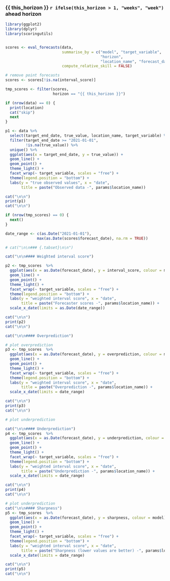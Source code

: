 ### {{ this_horizon }} `r ifelse(this_horizon > 1, "weeks", "week")` ahead horizon {.tabset .tabset-fade}

```r

library(ggplot2)
library(dplyr)
library(scoringutils)


scores <- eval_forecasts(data, 
                         summarise_by = c("model", "target_variable", 
                                          "horizon", 
                                          "location_name", "forecast_date"), 
                         compute_relative_skill = FALSE)

# remove point forecasts
scores <- scores[!is.na(interval_score)]

tmp_scores <- filter(scores, 
                     horizon == "{{ this_horizon }}")

if (nrow(data) == 0) {
  print(location)
  cat("skip")
  next
}

p1 <- data %>%
  select(target_end_date, true_value, location_name, target_variable) %>%
  filter(target_end_date >= "2021-01-01",
         !is.na(true_value)) %>%
  unique() %>%
  ggplot(aes(x = target_end_date, y = true_value)) + 
  geom_line() + 
  geom_point() + 
  theme_light() + 
  facet_wrap(~ target_variable, scales = "free") + 
  theme(legend.position = "bottom") + 
  labs(y = "true observed values", x = "date", 
       title = paste("Observed data -", params$location_name))

cat("\n\n")
print(p1)
cat("\n\n")

if (nrow(tmp_scores) == 0) {
  next()
}

date_range <- c(as.Date("2021-01-01"), 
              max(as.Date(scores$forecast_date), na.rm = TRUE))

# cat("\n\n### {.tabset}\n\n")

cat("\n\n#### Weighted interval score")

p2 <- tmp_scores  %>%
  ggplot(aes(x = as.Date(forecast_date), y = interval_score, colour = model)) + 
  geom_line() + 
  geom_point() + 
  theme_light() + 
  facet_wrap(~ target_variable, scales = "free") + 
  theme(legend.position = "bottom") +
  labs(y = "weighted interval score", x = "date", 
       title = paste("Forecaster scores -", params$location_name)) + 
  scale_x_date(limits = as.Date(date_range)) 

cat("\n\n")
print(p2)
cat("\n\n")

cat("\n\n#### Overprediction")

# plot overprediction
p3 <- tmp_scores  %>%
  ggplot(aes(x = as.Date(forecast_date), y = overprediction, colour = model)) + 
  geom_line() + 
  geom_point() + 
  theme_light() + 
  facet_wrap(~ target_variable, scales = "free") + 
  theme(legend.position = "bottom") +
  labs(y = "weighted interval score", x = "date", 
       title = paste("Overprediction -", params$location_name)) + 
  scale_x_date(limits = date_range) 

cat("\n\n")
print(p3)
cat("\n\n")

# plot underprediction

cat("\n\n#### Underprediction")
p4 <- tmp_scores  %>%
  ggplot(aes(x = as.Date(forecast_date), y = underprediction, colour = model)) + 
  geom_line() + 
  geom_point() + 
  theme_light() + 
  facet_wrap(~ target_variable, scales = "free") + 
  theme(legend.position = "bottom") +
  labs(y = "weighted interval score", x = "date", 
       title = paste("Underprediction -", params$location_name)) + 
  scale_x_date(limits = date_range) 

cat("\n\n")
print(p4)
cat("\n\n")

# plot underprediction
cat("\n\n#### Sharpness")
p5 <- tmp_scores  %>%
  ggplot(aes(x = as.Date(forecast_date), y = sharpness, colour = model)) + 
  geom_line() + 
  geom_point() + 
  theme_light() + 
  facet_wrap(~ target_variable, scales = "free") + 
  theme(legend.position = "bottom") +
  labs(y = "weighted interval score", x = "date", 
       title = paste("Sharpness (lower values are better) -", params$location_name)) + 
  scale_x_date(limits = date_range) 

cat("\n\n")
print(p5)
cat("\n\n")
  


```

